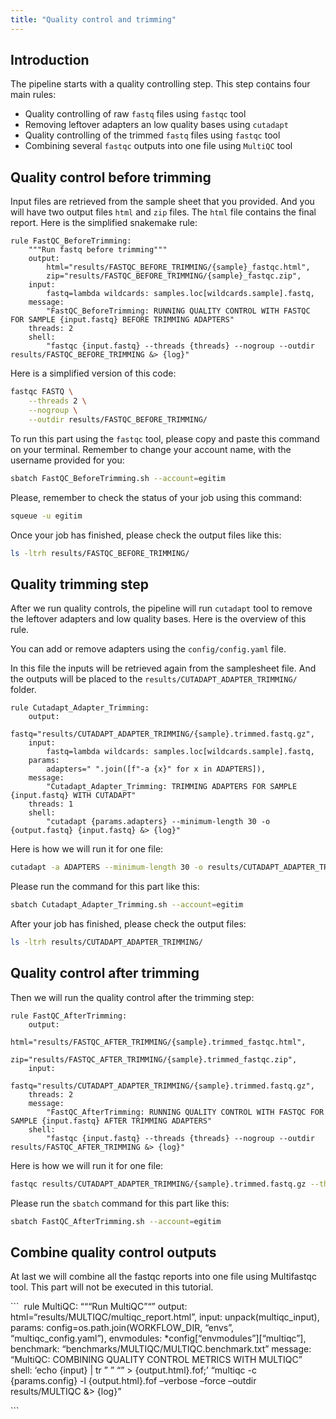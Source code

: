 ```yaml
---
title: "Quality control and trimming"
---
```


## Introduction

The pipeline starts with a quality controlling step. This step contains four main rules:

+ Quality controlling of raw `fastq` files using `fastqc` tool
+ Removing leftover adapters an low quality bases using `cutadapt`
+ Quality controlling of the trimmed `fastq` files using `fastqc` tool
+ Combining several `fastqc` outputs into one file using `MultiQC` tool

## Quality control before trimming

Input files are retrieved from the sample sheet that you provided. And you will have two output files `html` and `zip` files. The `html` file contains the final report. Here is the simplified snakemake rule:

```
rule FastQC_BeforeTrimming:
    """Run fastq before trimming"""
    output:
        html="results/FASTQC_BEFORE_TRIMMING/{sample}_fastqc.html",
        zip="results/FASTQC_BEFORE_TRIMMING/{sample}_fastqc.zip",
    input:
        fastq=lambda wildcards: samples.loc[wildcards.sample].fastq,
    message:
        "FastQC_BeforeTrimming: RUNNING QUALITY CONTROL WITH FASTQC FOR SAMPLE {input.fastq} BEFORE TRIMMING ADAPTERS"
    threads: 2
    shell:
        "fastqc {input.fastq} --threads {threads} --nogroup --outdir results/FASTQC_BEFORE_TRIMMING &> {log}"

```

Here is a simplified version of this code:

```bash
fastqc FASTQ \
    --threads 2 \
    --nogroup \
    --outdir results/FASTQC_BEFORE_TRIMMING/

```

To run this part using the `fastqc` tool, please copy and paste this command on your terminal. Remember to change your account name, with the username provided for you:

```bash
sbatch FastQC_BeforeTrimming.sh --account=egitim
```

Please, remember to check the status of your job using this command:

```bash
squeue -u egitim
```

Once your job has finished, please check the output files like this:

```bash
ls -ltrh results/FASTQC_BEFORE_TRIMMING/
```

## Quality trimming step

After we run quality controls, the pipeline will run `cutadapt` tool to remove the leftover adapters and low quality bases. Here is the overview of this rule. 

You can add or remove adapters using the `config/config.yaml` file. 

In this file the inputs will be retrieved again from the samplesheet file. And the outputs will be placed to the `results/CUTADAPT_ADAPTER_TRIMMING/` folder. 

```
rule Cutadapt_Adapter_Trimming:
    output:
        fastq="results/CUTADAPT_ADAPTER_TRIMMING/{sample}.trimmed.fastq.gz",
    input:
        fastq=lambda wildcards: samples.loc[wildcards.sample].fastq,
    params:
        adapters=" ".join([f"-a {x}" for x in ADAPTERS]),
    message:
        "Cutadapt_Adapter_Trimming: TRIMMING ADAPTERS FOR SAMPLE {input.fastq} WITH CUTADAPT"
    threads: 1
    shell:
        "cutadapt {params.adapters} --minimum-length 30 -o {output.fastq} {input.fastq} &> {log}"

```

Here is how we will run it for one file:

```bash
cutadapt -a ADAPTERS --minimum-length 30 -o results/CUTADAPT_ADAPTER_TRIMMING/sample  

```

Please run the command for this part like this:

```bash
sbatch Cutadapt_Adapter_Trimming.sh --account=egitim
```

After your job has finished, please check the output files:

```bash
ls -ltrh results/CUTADAPT_ADAPTER_TRIMMING/
```

## Quality control after trimming

Then we will run the quality control after the trimming step:

```
rule FastQC_AfterTrimming:
    output:
        html="results/FASTQC_AFTER_TRIMMING/{sample}.trimmed_fastqc.html",
        zip="results/FASTQC_AFTER_TRIMMING/{sample}.trimmed_fastqc.zip",
    input:
        fastq="results/CUTADAPT_ADAPTER_TRIMMING/{sample}.trimmed.fastq.gz",
    threads: 2
    message:
        "FastQC_AfterTrimming: RUNNING QUALITY CONTROL WITH FASTQC FOR SAMPLE {input.fastq} AFTER TRIMMING ADAPTERS"
    shell:
        "fastqc {input.fastq} --threads {threads} --nogroup --outdir results/FASTQC_AFTER_TRIMMING &> {log}"
```

Here is how we will run it for one file:

```bash
fastqc results/CUTADAPT_ADAPTER_TRIMMING/{sample}.trimmed.fastq.gz --threads 2 --nogroup --outdir results/FASTQC_AFTER_TRIMMING
```
Please run the `sbatch` command for this part like this:

```bash
sbatch FastQC_AfterTrimming.sh --account=egitim
```

## Combine quality control outputs

At last we will combine all the fastqc reports into one file using Multifastqc tool. This part will not be executed in this tutorial. 

``` 
rule MultiQC:
    """Run MultiQC"""
    output:
        html="results/MULTIQC/multiqc_report.html",
    input:
        unpack(multiqc_input),
    params:
        config=os.path.join(WORKFLOW_DIR, "envs", "multiqc_config.yaml"),
    envmodules:
        *config["envmodules"]["multiqc"],
    benchmark:
        "benchmarks/MULTIQC/MULTIQC.benchmark.txt"
    message:
        "MultiQC: COMBINING QUALITY CONTROL METRICS WITH MULTIQC"
    shell:
        'echo {input} | tr " " "\n" > {output.html}.fof;'
        "multiqc -c {params.config} -l {output.html}.fof --verbose --force --outdir results/MULTIQC &> {log}"

```

